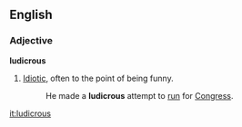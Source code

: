 ==English==
===Adjective===
'''ludicrous''' 
# [[Idiotic]], often to the point of being funny.
#: He made a '''ludicrous''' attempt to [[run]] for [[Congress]].

[[it:ludicrous]]